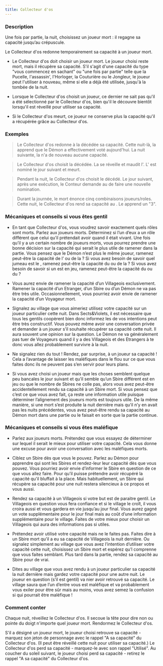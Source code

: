 ```yaml
---
title: Collecteur d'os
---
```



<Role COLLECTEUR_D_OS header />

### Description

Une fois par partie, la nuit, choisissez un joueur mort : il regagne sa capacité jusqu’au crépuscule.

Le Collecteur d'os redonne temporairement sa capacité à un joueur mort.

-   Le Collecteur d'os doit choisir un joueur mort. Le joueur choisi reste mort, mais il récupère sa capacité. S'il s'agit d'une capacité du type "vous commencez en sachant" ou "une fois par partie" telle que la Pucelle, l'assassin', l'Horloger, la Couturière ou le Jongleur, le joueur peut l'utiliser à nouveau, même si elle a déjà été utilisée, jusqu'à la tombée de la nuit. 

-   Lorsque le Collecteur d'os choisit un joueur, ce dernier ne sait pas qu'il a été sélectionné par le Collecteur d'os, bien qu'il le découvre bientôt lorsqu'il est réveillé pour utiliser sa capacité. 

-   Si le Collecteur d'os meurt, ce joueur ne conserve plus la capacité qu'il a récupérée grâce au Collecteur d'os.

### Exemples

> Le Collecteur d'os redonne à la <Role FLEURISTE /> décédée sa capacité. Cette nuit-là, la <Role FLEURISTE /> apprend que le Démon a effectivement voté aujourd'hui. La nuit suivante, la <Role FLEURISTE /> n'a de nouveau aucune capacité. 

> Le Collecteur d'os choisit la <Role SORCIERE /> décédée. La <Role SORCIERE /> se réveille et maudit l'<Role HORLOGER />. L'<Role HORLOGER /> est nominé le jour suivant et meurt. 

> Pendant la nuit, le Collecteur d'os choisit le <Role BOUCHER /> décédé. Le jour suivant, après une exécution, le Conteur demande au <Role BOUCHER /> de faire une nouvelle nomination. 

> Durant la journée, le <Role JONGLEUR /> mort énonce cinq combinaisons joueurs/roles. Cette nuit, le Collecteur d'os rend sa capacité au <Role JONGLEUR />. Le <Role JONGLEUR /> apprend un "3".

### Mécaniques et conseils si vous êtes gentil

- En tant que Collecteur d'os, vous voudrez savoir exactement quels rôles sont morts. Parlez aux joueurs morts. Déterminez si l’un d’eux a un rôle différent que celui qu’il prétendait avoir quand il était vivant.  Une fois qu’il y a un certain nombre de joueurs morts, vous pourrez prendre une bonne décision sur la capacité qui serait le plus utile de ramener dans la partie. Vous pensez que le Démon n’est plus le même joueur, ramenez peut-être la capacité de l’<Role HORLOGER /> ou de la <Role FLEURISTE /> ? Si vous avez besoin de savoir quel jumeau est le <Role JUMEAU_MALEFIQUE />, ramenez peut-être la capacité du <Role CRIEUR /> ou de la <Role COUTURIERE /> ? Si vous avez besoin de savoir si un <Role VORTOX /> est en jeu, ramenez peut-être la capacité du <Role REVEUR /> ou du <Role JONGLEUR /> ?

- Vous aurez envie de ramener la capacité d’un Villageois exclusivement. Ramener la capacité d’un Etranger, d’un Sbire ou d’un Démon ne va pas être très utile. Occasionnellement, vous pourriez avoir envie de ramener la capacité d’un Voyageur mort.

- Signalez au village que vous aimeriez utilisez votre capacité sur un joueur particulier cette nuit. Dans Sects&Violets, il est nécessaire que tous les gentils coopèrent bien donc informez les de vos intentions peut être très constructif. Vous pouvez même avoir une conversation privée et demander à un joueur s’il souhaite récupérer sa capacité cette nuit. Il aura souvent une opinion sur la question. Le Démon ne va généralement pas tuer de Voyageurs quand il y a des Villageois et des Etrangers à te donc vous allez probablement survivre à la nuit.

- Ne signalez rien du tout ! Rendez, par surprise, à un joueur sa capacité ! Cela a l’avantage de laisser les maléfiques dans le flou sur ce que vous faites donc ils ne peuvent pas s’en servir pour leurs plans.

- Si vous avez choisi un joueur mais que les choses semblent quelque peu bancales le jour suivant et qu’il semble qu’un Sbire différent est en jeu ou que le nombre de Sbires ne colle pas, alors vous avez peut-être accidentellement rendu sa capacité à un Sbire mort. Si vous pensez que c’est ce que vous avez fait, ça reste une information utile puisque déterminer l’alignement des joueurs morts est toujours utile. De la même manière, si une mort s’est produite la nuit dernière mais qu’il n’y en avait pas les nuits précédentes, vous avez peut-être rendu sa capacité au Démon mort dans une partie ou le <Role JUMEAU_MALEFIQUE /> faisait en sorte que la partie continue. 

### Mécaniques et conseils si vous êtes maléfique

- Parlez aux joueurs morts. Prétendez que vous essayez de déterminer sur lequel il serait le mieux pour utiliser votre capacité. Cela vous donne une excuse pour avoir une conversation avec les maléfiques morts.

- Ciblez un Sbire dès que vous le pouvez. Parlez au Démon pour apprendre qui sont les Sbires et rendez-leur leur capacité dès que vous pouvez. Vous pourriez avoir envie d’informer le Sbire en question de ce que vous allez faire. Pour qu’il puisse prétendre avoir récupéré la capacité qu’il bluffait à la place. Mais habituellement, un Sbire qui récupère sa capacité pour une nuit restera silencieux à ce propos et vous aussi.

- Rendez sa capacité à un Villageois si votre but est de paraitre gentil. Le Villageois en question vous fera confiance et si le village le croît, il vous croira aussi et vous gardera en vie jusqu’au jour final. Vous aurez gagné un vote supplémentaire pour le jour final mais au coût d’une information supplémentaire pour le village. Faites de votre mieux pour choisir un Villageois qui aura des informations pas si utiles.

- Prétendez avoir utilisé votre capacité mais ne le faites pas. Faites dire à un Sbire mort qu’il a eu sa capacité de Villageois la nuit dernière. Ou signalez simplement au village que vous avez l’intention d’utiliser votre capacité cette nuit, choisissez un Sbire mort et espérez qu’l comprenne que vous faites semblant. Plus tard dans la partie, rendez sa capacité au Sbire pour de vrai.

- Dites au village que vous avez rendu à un joueur particulier sa capacité la nuit dernière mais gardez votre capacité pour une autre nuit. Le joueur en question (s’il est gentil) va nier avoir retrouvé sa capacité. Le village saura que l’un d’entre vous est maléfique et va probablement vous exiler pour être sûr mais au moins, vous avez semez la confusion si qui pourrait être maléfique !

### Comment conter

Chaque nuit, réveillez le Collecteur d'os. Il secoue la tête pour dire non ou pointe du doigt n'importe quel joueur mort. Rendormez le Collecteur d'os. 

S'il a désigné un joueur mort, le joueur choisi retrouve sa capacité - marquez son jeton de personnage avec le rappel "A sa capacité" du Collecteur d'os. (Il peut être réveillé cette nuit pour utiliser sa capacité.) Le Collecteur d'os perd sa capacité - marquez-le avec son rappel "Utilisé". Au coucher du soleil suivant, le joueur choisi perd sa capacité - retirez le rappel "A sa capacité" du Collecteur d'os.